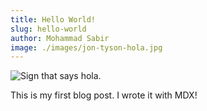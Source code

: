 ```yaml
---
title: Hello World!
slug: hello-world
author: Mohammad Sabir
image: ./images/jon-tyson-hola.jpg
---
```


![Sign that says hola.](./images/jon-tyson-hola.jpg)

This is my first blog post. I wrote it with MDX!
